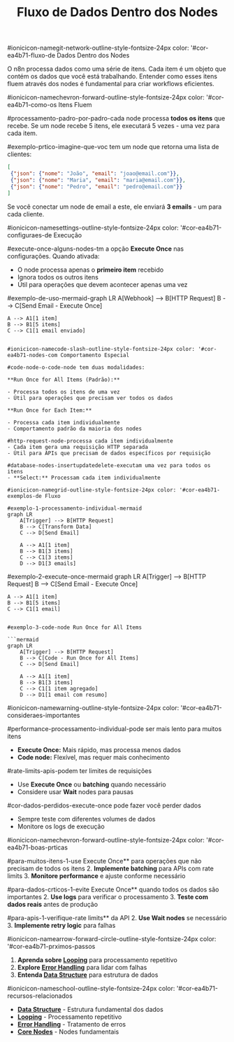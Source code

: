 ﻿---
sidebar_position: 2
title: Fluxo de Dados Dentro dos Nodes
description: Entenda como os dados fluem dentro dos nodes do n8n
keywords: [n8n, dados, fluxo, nodes, processamento, itens]
---

#ionicicon-namegit-network-outline-style-fontsize-24px color: '#cor-ea4b71-fluxo-de Dados Dentro dos Nodes

O n8n processa dados como uma série de itens. Cada item é um objeto que contém os dados que você está trabalhando. Entender como esses itens fluem através dos nodes é fundamental para criar workflows eficientes.

#ionicicon-namechevron-forward-outline-style-fontsize-24px color: '#cor-ea4b71-como-os Itens Fluem

#processamento-padro-por-padro-cada node processa **todos os itens** que recebe. Se um node recebe 5 itens, ele executará 5 vezes - uma vez para cada item.

#exemplo-prtico-imagine-que-voc tem um node que retorna uma lista de clientes:

```json
[
 {"json": {"nome": "João", "email": "joao@email.com"}},
 {"json": {"nome": "Maria", "email": "maria@email.com"}},
 {"json": {"nome": "Pedro", "email": "pedro@email.com"}}
]
```

Se você conectar um node de email a este, ele enviará **3 emails** - um para cada cliente.

#ionicicon-namesettings-outline-style-fontsize-24px color: '#cor-ea4b71-configuraes-de Execução

#execute-once-alguns-nodes-tm a opção **Execute Once** nas configurações. Quando ativada:

- O node processa apenas o **primeiro item** recebido
- Ignora todos os outros itens
- Útil para operações que devem acontecer apenas uma vez

#exemplo-de-uso-mermaid-graph LR
    A[Webhook] --> B[HTTP Request]
    B --> C[Send Email - Execute Once]
    
    A --> A1[1 item]
    B --> B1[5 items]
    C --> C1[1 email enviado]
```

#ionicicon-namecode-slash-outline-style-fontsize-24px color: '#cor-ea4b71-nodes-com Comportamento Especial

#code-node-o-code-node tem duas modalidades:

**Run Once for All Items (Padrão):**

- Processa todos os itens de uma vez
- Útil para operações que precisam ver todos os dados

**Run Once for Each Item:**

- Processa cada item individualmente
- Comportamento padrão da maioria dos nodes

#http-request-node-processa cada item individualmente
- Cada item gera uma requisição HTTP separada
- Útil para APIs que precisam de dados específicos por requisição

#database-nodes-insertupdatedelete-executam uma vez para todos os itens
- **Select:** Processam cada item individualmente

#ionicicon-namegrid-outline-style-fontsize-24px color: '#cor-ea4b71-exemplos-de Fluxo

#exemplo-1-processamento-individual-mermaid
graph LR
    A[Trigger] --> B[HTTP Request]
    B --> C[Transform Data]
    C --> D[Send Email]
    
    A --> A1[1 item]
    B --> B1[3 items]
    C --> C1[3 items]
    D --> D1[3 emails]
```

#exemplo-2-execute-once-mermaid
graph LR
    A[Trigger] --> B[HTTP Request]
    B --> C[Send Email - Execute Once]
    
    A --> A1[1 item]
    B --> B1[5 items]
    C --> C1[1 email]
```

#exemplo-3-code-node Run Once for All Items

```mermaid
graph LR
    A[Trigger] --> B[HTTP Request]
    B --> C[Code - Run Once for All Items]
    C --> D[Send Email]
    
    A --> A1[1 item]
    B --> B1[3 items]
    C --> C1[1 item agregado]
    D --> D1[1 email com resumo]
```

#ionicicon-namewarning-outline-style-fontsize-24px color: '#cor-ea4b71-consideraes-importantes

#performance-processamento-individual-pode ser mais lento para muitos itens
- **Execute Once:** Mais rápido, mas processa menos dados
- **Code node:** Flexível, mas requer mais conhecimento

#rate-limits-apis-podem ter limites de requisições
- Use **Execute Once** ou **batching** quando necessário
- Considere usar **Wait** nodes para pausas

#cor-dados-perdidos-execute-once pode fazer você perder dados
- Sempre teste com diferentes volumes de dados
- Monitore os logs de execução

#ionicicon-namechevron-forward-outline-style-fontsize-24px color: '#cor-ea4b71-boas-prticas

#para-muitos-itens-1-use Execute Once** para operações que não precisam de todos os itens
2. **Implemente batching** para APIs com rate limits
3. **Monitore performance** e ajuste conforme necessário

#para-dados-crticos-1-evite Execute Once** quando todos os dados são importantes
2. **Use logs** para verificar o processamento
3. **Teste com dados reais** antes de produção

#para-apis-1-verifique-rate limits** da API
2. **Use Wait nodes** se necessário
3. **Implemente retry logic** para falhas

#ionicicon-namearrow-forward-circle-outline-style-fontsize-24px color: '#cor-ea4b71-prximos-passos

1. **Aprenda sobre [Looping](../flow-logic/looping)** para processamento repetitivo
2. **Explore [Error Handling](../flow-logic/error-handling)** para lidar com falhas
3. **Entenda [Data Structure](./data-structure)** para estrutura de dados

#ionicicon-nameschool-outline-style-fontsize-24px color: '#cor-ea4b71-recursos-relacionados

- **[Data Structure](./data-structure)** - Estrutura fundamental dos dados
- **[Looping](../flow-logic/looping)** - Processamento repetitivo
- **[Error Handling](../flow-logic/error-handling)** - Tratamento de erros
- **[Core Nodes](../integracoes/builtin-nodes/core-nodes/)** - Nodes fundamentais

